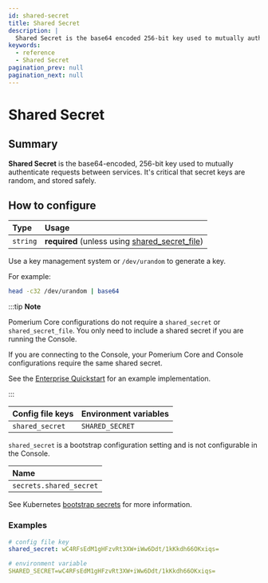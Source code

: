 ```yaml
---
id: shared-secret
title: Shared Secret
description: |
  Shared Secret is the base64 encoded 256-bit key used to mutually authenticate requests between services.
keywords:
  - reference
  - Shared Secret
pagination_prev: null
pagination_next: null
---
```



# Shared Secret

## Summary

**Shared Secret** is the base64-encoded, 256-bit key used to mutually authenticate requests between services. It's critical that secret keys are random, and stored safely.

## How to configure

| **Type** | **Usage** |
| :-- | :-- |
| `string` | **required** (unless using [shared_secret_file](/docs/reference/shared-secret-file)) |

Use a key management system or `/dev/urandom` to generate a key.

For example:

```sh
head -c32 /dev/urandom | base64
```

<Tabs>
<TabItem value="Core" label="Core">

:::tip **Note**

Pomerium Core configurations do not require a `shared_secret` or `shared_secret_file`. You only need to include a shared secret if you are running the Console.

If you are connecting to the Console, your Pomerium Core and Console configurations require the same shared secret.

See the [Enterprise Quickstart](/docs/releases/enterprise/install/quickstart) for an example implementation.

:::

| **Config file keys** | **Environment variables** |
| :------------------- | :------------------------ |
| `shared_secret`      | `SHARED_SECRET`           |

</TabItem>
<TabItem value="Enterprise" label="Enterprise">

`shared_secret` is a bootstrap configuration setting and is not configurable in the Console.

</TabItem>
<TabItem value="Kubernetes" label="Kubernetes">

| **Name**                |
| :---------------------- |
| `secrets.shared_secret` |

See Kubernetes [bootstrap secrets](/docs/deploy/k8s/reference#spec) for more information.

</TabItem>
</Tabs>

### Examples

```yaml
# config file key
shared_secret: wC4RFsEdM1gHFzvRt3XW+iWw6Ddt/1kKkdh66OKxiqs=

# environment variable
SHARED_SECRET=wC4RFsEdM1gHFzvRt3XW+iWw6Ddt/1kKkdh66OKxiqs=
```
